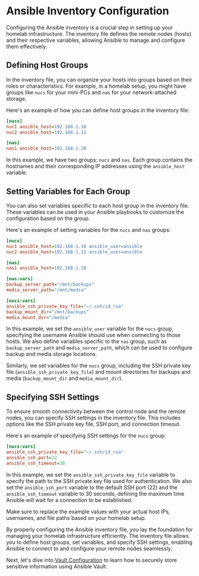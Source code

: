
# Ansible Inventory Configuration

Configuring the Ansible inventory is a crucial step in setting up your homelab infrastructure. The inventory file defines the remote nodes (hosts) and their respective variables, allowing Ansible to manage and configure them effectively.

## Defining Host Groups

In the inventory file, you can organize your hosts into groups based on their roles or characteristics. For example, in a homelab setup, you might have groups like `nucs` for your mini-PCs and `nas` for your network-attached storage.

Here's an example of how you can define host groups in the inventory file:

```ini
[nucs]
nuc1 ansible_host=192.168.1.10
nuc2 ansible_host=192.168.1.11

[nas]
nas1 ansible_host=192.168.1.20
```

In this example, we have two groups: `nucs` and `nas`. Each group contains the hostnames and their corresponding IP addresses using the `ansible_host` variable.

## Setting Variables for Each Group

You can also set variables specific to each host group in the inventory file. These variables can be used in your Ansible playbooks to customize the configuration based on the group.

Here's an example of setting variables for the `nucs` and `nas` groups:

```ini
[nucs]
nuc1 ansible_host=192.168.1.10 ansible_user=ansible
nuc2 ansible_host=192.168.1.11 ansible_user=ansible

[nas]
nas1 ansible_host=192.168.1.20

[nas:vars]
backup_server_path="/mnt/backups"
media_server_path="/mnt/media"

[nucs:vars]
ansible_ssh_private_key_file="~/.ssh/id_rsa"
backup_mount_dir="/mnt/backups"
media_mount_dir="/media"
```

In this example, we set the `ansible_user` variable for the `nucs` group, specifying the username Ansible should use when connecting to those hosts. We also define variables specific to the `nas` group, such as `backup_server_path` and `media_server_path`, which can be used to configure backup and media storage locations.

Similarly, we set variables for the `nucs` group, including the SSH private key file (`ansible_ssh_private_key_file`) and mount directories for backups and media (`backup_mount_dir` and `media_mount_dir`).

## Specifying SSH Settings

To ensure smooth connectivity between the control node and the remote nodes, you can specify SSH settings in the inventory file. This includes options like the SSH private key file, SSH port, and connection timeout.

Here's an example of specifying SSH settings for the `nucs` group:

```ini
[nucs:vars]
ansible_ssh_private_key_file="~/.ssh/id_rsa"
ansible_ssh_port=22
ansible_ssh_timeout=30
```

In this example, we set the `ansible_ssh_private_key_file` variable to specify the path to the SSH private key file used for authentication. We also set the `ansible_ssh_port` variable to the default SSH port (22) and the `ansible_ssh_timeout` variable to 30 seconds, defining the maximum time Ansible will wait for a connection to be established.

<Callout type="info">
  Make sure to replace the example values with your actual host IPs, usernames, and file paths based on your homelab setup.
</Callout>

By properly configuring the Ansible inventory file, you lay the foundation for managing your homelab infrastructure efficiently. The inventory file allows you to define host groups, set variables, and specify SSH settings, enabling Ansible to connect to and configure your remote nodes seamlessly.

Next, let's dive into [Vault Configuration](/control-node-setup/vault-configuration) to learn how to securely store sensitive information using Ansible Vault.
